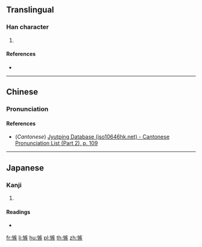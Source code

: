 ==Translingual==

===Han character===
{{Han char|rn=61|rad=心|as=10|sn=13|four=|canj=PKOK|ids=⿰忄疾}}

# {{defn|Han|sort=心10}}

====References====
* {{Han ref|kx=0396.230|dkj=10998|dj=0735.110|hdz=42338.130|uh=6131|ud=24881}}

----

==Chinese==
{{zh-forms}}

===Pronunciation===
{{zh-pron
|m=jí
|c=zat6
|mc=y
|oc=y
|ma=
|cat=
}}

====References====
* (''Cantonese'') [http://www.iso10646hk.net/jp/document/download.jsp Jyutping Database (iso10646hk.net) - Cantonese Pronunciation List (Part 2), p. 109]

----

==Japanese==

===Kanji===
{{ja-kanji|grade=|rs=心10}}

# {{defn|lang=ja|sort=心10}}

====Readings====
* {{ja-readings|on=[[しつ]] (shitsu), [[しち]] (shichi)|kun=[[くるしむ]] (kurushimu)}}

[[fr:愱]]
[[li:愱]]
[[hu:愱]]
[[pl:愱]]
[[th:愱]]
[[zh:愱]]